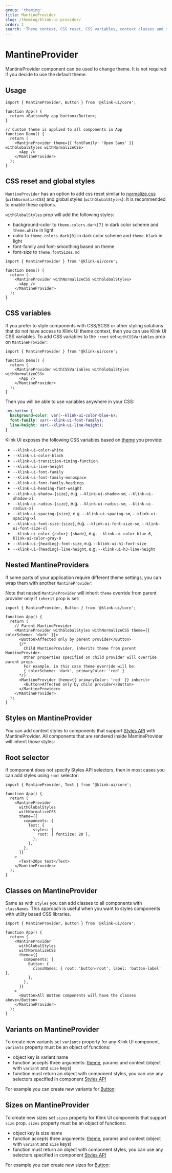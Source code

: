 ```yaml
---
group: 'theming'
title: MantineProvider
slug: /theming/klink-ui-provider/
order: 1
search: 'Theme context, CSS reset, CSS variables, context classes and styles'
---
```



# MantineProvider

MantineProvider component can be used to change theme. It is not required if you decide to use the default theme.

## Usage

```tsx
import { MantineProvider, Button } from '@klink-ui/core';

function App() {
  return <Button>My app button</Button>;
}

// Custom theme is applied to all components in App
function Demo() {
  return (
    <MantineProvider theme={{ fontFamily: 'Open Sans' }} withGlobalStyles withNormalizeCSS>
      <App />
    </MantineProvider>
  );
}
```

## CSS reset and global styles

`MantineProvider` has an option to add css reset similar to [normalize.css](https://necolas.github.io/normalize.css/) (`withNormalizeCSS`)
and global styles (`withGlobalStyles`). It is recommended to enable these options.

`withGlobalStyles` prop will add the following styles:

- background-color to `theme.colors.dark[7]` in dark color scheme and `theme.white` in light
- color to `theme.colors.dark[0]` in dark color scheme and `theme.black` in light
- font-family and font-smoothing based on theme
- font-size to `theme.fontSizes.md`

```tsx
import { MantineProvider } from '@klink-ui/core';

function Demo() {
  return (
    <MantineProvider withNormalizeCSS withGlobalStyles>
      <App />
    </MantineProvider>
  );
}
```

## CSS variables

If you prefer to style components with CSS/SCSS or other styling solutions that do not have access to Klink UI theme
context, then you can use Klink UI CSS variables. To add CSS variables to the `:root` set `withCSSVariables` prop on `MantineProvider`:

```tsx
import { MantineProvider } from '@klink-ui/core';

function Demo() {
  return (
    <MantineProvider withCSSVariables withGlobalStyles withNormalizeCSS>
      <App />
    </MantineProvider>
  );
}
```

Then you will be able to use variables anywhere in your CSS:

```css
.my-button {
  background-color: var(--klink-ui-color-blue-6);
  font-family: var(--klink-ui-font-family);
  line-height: var(--klink-ui-line-height);
}
```

Klink UI exposes the following CSS variables based on [theme](/theming/theme-object/) you provide:

- `--klink-ui-color-white`
- `--klink-ui-color-black`
- `--klink-ui-transition-timing-function`
- `--klink-ui-line-height`
- `--klink-ui-font-family`
- `--klink-ui-font-family-monospace`
- `--klink-ui-font-family-headings`
- `--klink-ui-heading-font-weight`
- `--klink-ui-shadow-{size}`, e.g. `--klink-ui-shadow-sm`, `--klink-ui-shadow-xl`
- `--klink-ui-radius-{size}`, e.g. `--klink-ui-radius-sm`, `--klink-ui-radius-xl`
- `--klink-ui-spacing-{size}`, e.g. `--klink-ui-spacing-sm`, `--klink-ui-spacing-xl`
- `--klink-ui-font-size-{size}`, e.g. `--klink-ui-font-size-sm`, `--klink-ui-font-size-xl`
- `--klink-ui-color-{color}-{shade}`, e.g. `--klink-ui-color-blue-6`, `--klink-ui-color-gray-0`
- `--klink-ui-{heading}-font-size`, e.g. `--klink-ui-h1-font-size`
- `--klink-ui-{heading}-line-height`, e.g, `--klink-ui-h3-line-height`

## Nested MantineProviders

If some parts of your application require different theme settings, you can wrap them with another `MantineProvider`:

<Demo data={ThemeDemos.nestedProviders} />

Note that nested `MantineProvider` will inherit `theme` override from parent provider only if `inherit` prop is set:

```tsx
import { MantineProvider, Button } from '@klink-ui/core';

function App() {
  return (
    // Parent MantineProvider
    <MantineProvider withGlobalStyles withNormalizeCSS theme={{ colorScheme: 'dark' }}>
      <Button>Affected only by parent provider</Button>
      {/*
        Child MantineProvider, inherits theme from parent MantineProvider.
        Other properties specified on child provider will override parent props.
        For example, in this case theme override will be:
        { colorScheme: 'dark', primaryColor: 'red' }
      */}
      <MantineProvider theme={{ primaryColor: 'red' }} inherit>
        <Button>Affected only by child provider</Button>
      </MantineProvider>
    </MantineProvider>
  );
}
```

## Styles on MantineProvider

You can add context styles to components that support [Styles API](/styles/styles-api/) with MantineProvider.
All components that are rendered inside MantineProvider will inherit those styles:

<Demo data={ThemeDemos.providerStyles} />

## Root selector

If component does not specify Styles API selectors, then in most cases you can add styles using `root` selector:

```tsx
import { MantineProvider, Text } from '@klink-ui/core';

function App() {
  return (
    <MantineProvider
      withGlobalStyles
      withNormalizeCSS
      theme={{
        components: {
          Text: {
            styles: {
              root: { fontSize: 20 },
            },
          },
        },
      }}
    >
      <Text>20px text</Text>
    </MantineProvider>
  );
}
```

## Classes on MantineProvider

Same as with `styles` you can add classes to all components with `classNames`.
This approach is useful when you want to styles components with utility based CSS libraries.

```tsx
import { MantineProvider, Button } from '@klink-ui/core';

function App() {
  return (
    <MantineProvider
      withGlobalStyles
      withNormalizeCSS
      theme={{
        components: {
          Button: {
            classNames: { root: 'button-root', label: 'button-label' },
          },
        },
      }}
    >
      <Button>All Button components will have the classes above</Button>
    </MantineProvider>
  );
}
```

## Variants on MantineProvider

To create new variants set `variants` property for any Klink UI component.
`variants` property must be an object of functions:

- object key is variant name
- function accepts three arguments: [theme](/theming/theme-object/), params and context (object with `variant` and `size` keys)
- function must return an object with component styles, you can use any selectors specified in component [Styles API](/styles/styles-api/)

For example you can create new variants for [Button](/core/button/):

<Demo data={ThemeDemos.variants} />

## Sizes on MantineProvider

To create new sizes set `sizes` property for Klink UI components that support `size` prop.
`sizes` property must be an object of functions:

- object key is size name
- function accepts three arguments: [theme](/theming/theme-object/), params and context (object with `variant` and `size` keys)
- function must return an object with component styles, you can use any selectors specified in component [Styles API](/styles/styles-api/)

For example you can create new sizes for [Button](/core/button/):

<Demo data={ThemeDemos.sizes} />
